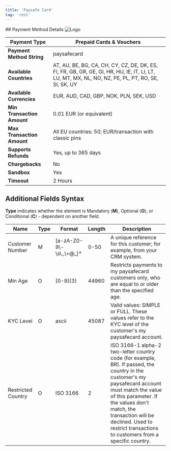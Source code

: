 ```yaml
---
title: 'Paysafe Card'
tag: 'rest'
---
```

        
<div className="flex justify-between items-baseline">
    ## Payment Method Details
    <img alt="Logo" style={{maxWidth: "150px"}} src="/sites/default/files/migrated_images/assets/images/apms/paysafecard.png" />
</div>

| **Payment Type**           | Prepaid Cards & Vouchers                                                                                                                           |
| -------------------------- | -------------------------------------------------------------------------------------------------------------------------------------------------- |
| **Payment Method String**  | paysafecard                                                                                                                                        |
| **Available Countries**    | AT, AU, BE, BG, CA, CH, CY, CZ, DE, DK, ES, FI, FR, GB, GR, GE, GI, HR, HU, IE, IT, LI, LT, LU, MT, MX, NL, NO, NZ, PE, PL, PT, RO, SE, SI, SK, UY |
| **Available Currencies**   | EUR, AUD, CAD, GBP, NOK, PLN, SEK, USD                                                                                                             |
| **Min Transaction Amount** | 0.01 EUR (or equivalent)                                                                                                                           |
| **Max Transaction Amount** | All EU countries: 50; EUR/transaction with classic pins                                                                                            |
| **Supports Refunds**       | Yes, up to 365 days                                                                                                                                |
| **Chargebacks**            | No                                                                                                                                                 |
| **Sandbox**                | Yes                                                                                                                                                |
| **Timeout**                | 2 Hours                                                                                                                                            |

## Additional Fields Syntax

**Type** indicates whether the element is Mandatory (**M**), Optional (**O**), or Conditional (**C**) - dependent on another field.

| Name               | Type | Format                          | Length | Description                                                                                                                                                                                                                                                                                            |
| ------------------ | ---- | ------------------------------- | ------ | ------------------------------------------------------------------------------------------------------------------------------------------------------------------------------------------------------------------------------------------------------------------------------------------------------ |
| Customer Number    | M    | \[a-zA-Z0-9\\-\\s\\.,\\+@\_\]\* | 0-50   | A unique reference for this customer; for example, from your CRM system.                                                                                                                                                                                                                               |
| Min Age            | O    | \[0-9\]{3}                      | 44960  | Restricts payments to my paysafecard customers only, who are equal to or older than the specified age.                                                                                                                                                                                                 |
| KYC Level          | O    | ascii                           | 45087  | Valid values: SIMPLE or FULL. These values refer to the KYC level of the customer's my paysafecard account.                                                                                                                                                                                            |
| Restricted Country | O    | ISO 3166                        | 2      | ISO 3166-1 alpha-2 two-letter country code (for example, BR). If passed, the country in the customer's my paysafecard account must match the value of this parameter. If the values don't match, the transaction will be declined. Used to restrict transactions to customers from a specific country. |